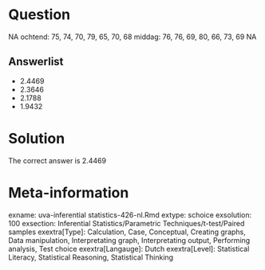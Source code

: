 Question
========

NA
ochtend: 75, 74, 70, 79, 65, 70, 68
middag: 76, 76, 69, 80, 66, 73, 69
NA

Answerlist
----------
* 2.4469
* 2.3646
* 2.1788
* 1.9432

Solution
========

The correct answer is  2.4469

Meta-information
================
exname: uva-inferential statistics-426-nl.Rmd
extype: schoice
exsolution: 100
exsection: Inferential Statistics/Parametric Techniques/t-test/Paired samples
exextra[Type]: Calculation, Case, Conceptual, Creating graphs, Data manipulation, Interpretating graph, Interpretating output, Performing analysis, Test choice
exextra[Langauge]: Dutch
exextra[Level]: Statistical Literacy, Statistical Reasoning, Statistical Thinking
